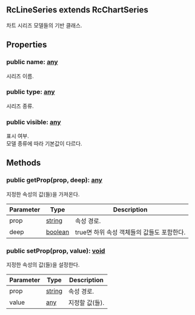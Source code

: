 ## RcLineSeries extends RcChartSeries
차트 시리즈 모델들의 기반 클래스.




## Properties
### public name: [any](https://www.typescriptlang.org/docs/handbook/2/everyday-types.html#any)
시리즈 이름.
### public type: [any](https://www.typescriptlang.org/docs/handbook/2/everyday-types.html#any)
시리즈 종류.
### public visible: [any](https://www.typescriptlang.org/docs/handbook/2/everyday-types.html#any)
표시 여부.\
모델 종류에 따라 기본값이 다르다.

## Methods
### public getProp(prop, deep): [any](https://www.typescriptlang.org/docs/handbook/2/everyday-types.html#any)
지정한 속성의 값(들)을 가져온다.



| Parameter | Type | Description |
| ----------- | ----------- | ----------- |
| prop | [string](https://developer.mozilla.org/en-US/docs/Web/JavaScript/Reference/Global_Objects/String) | 속성 경로. |
| deep | [boolean](https://developer.mozilla.org/en-US/docs/Web/JavaScript/Reference/Global_Objects/Boolean) | true면 하위 속성 객체들의 값들도 포함한다. |
### public setProp(prop, value): [void](https://developer.mozilla.org/en-US/docs/Web/JavaScript/Reference/Global_Objects/undefined)
지정한 속성의 값(들)을 설정한다.



| Parameter | Type | Description |
| ----------- | ----------- | ----------- |
| prop | [string](https://developer.mozilla.org/en-US/docs/Web/JavaScript/Reference/Global_Objects/String) | 속성 경로. |
| value | [any](https://www.typescriptlang.org/docs/handbook/2/everyday-types.html#any) | 지정할 값(들). |